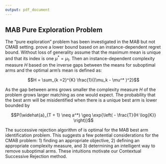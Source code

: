 ```yaml
---
output: pdf_document
---
```


## MAB Pure Exploration Problem

The "pure exploration" problem has been investigated in the MAB but not CMAB setting. \cite{carpentier2016tight} prove a lower bound based on an instance-dependent regret bound. Without loss of generality assume that the maximum mean is unique and that its index is one $\mu^* = \mu_1$. Then an instance-dependent complexity measure $H$ based on the inverse gaps between the means for suboptimal arms and the optimal arm's mean is defined as:

$$H = \sum_{k =2}^{K} \frac{1}{(\mu_k - \mu^* )^2}$$

As the gap between arms grows smaller the complexity measure $H$ of the problem grows larger matching as one would expect. The probability that the best arm will be misidentified when there is a unique best arm is lower bounded by 

$$P(\widehat{a}_{T + 1} \neq a^*) \geq \exp{\left( - \frac{T}{H \log{K}} \right)}$$

The successive rejection algorithm of \cite{audibert2010best} is optimal for the MAB best arm identification problem.  This suggests a few potential considerations for the CMAB problem: 1) finding an appropriate objective, 
2) defining an appropriate complexity measure, and 3) determining an intelligent way to remove suboptimal arms. These intuitions motivate our Contextual Successive Rejection method.